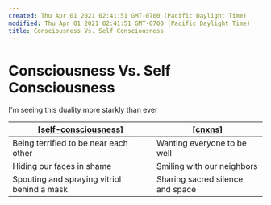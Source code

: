 ```yaml
---
created: Thu Apr 01 2021 02:41:51 GMT-0700 (Pacific Daylight Time)
modified: Thu Apr 01 2021 02:41:51 GMT-0700 (Pacific Daylight Time)
title: Consciousness Vs. Self Consciousness
---
```


# Consciousness Vs. Self Consciousness

I'm seeing this duality more starkly than ever

| [[self-consciousness]]                      | [[cnxns]]                        |
| ------------------------------------------- | -------------------------------- |
| Being terrified to be near each other       | Wanting everyone to be well      |
| Hiding our faces in shame                   | Smiling with our neighbors       |
| Spouting and spraying vitriol behind a mask | Sharing sacred silence and space |

[//begin]: # "Autogenerated link references for markdown compatibility"
[self-consciousness]: self-consciousness "Self-Consciousness"
[cnxns]: cnxns "CNXNS"
[//end]: # "Autogenerated link references"
